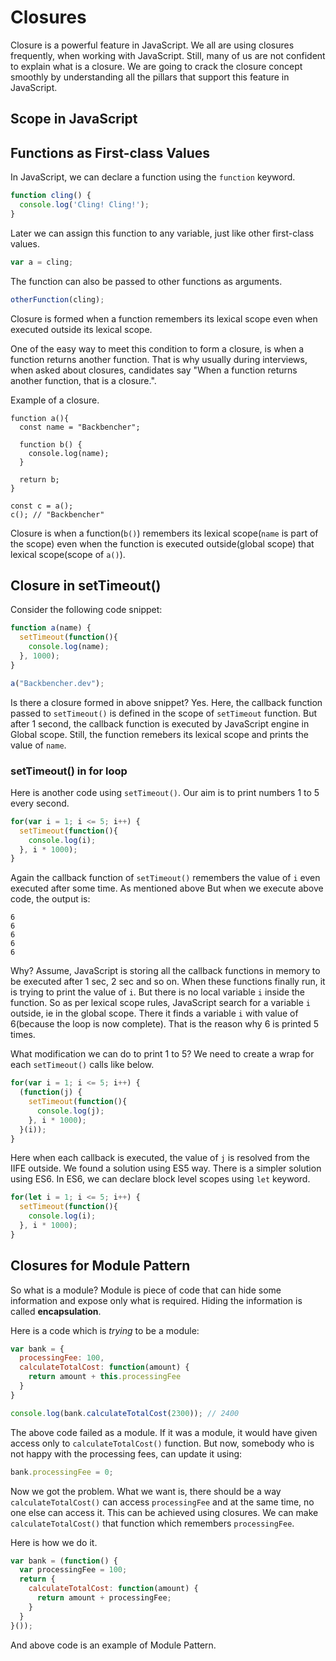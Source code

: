 

<Layout>
<SEO title="Closures in JavaScript" />
<JSLayout>

# Closures

Closure is a powerful feature in JavaScript. We all are using closures frequently, when working with JavaScript. Still, many of us are not confident to explain what is a closure. We are going to crack the closure concept smoothly by understanding all the pillars that support this feature in JavaScript.

## Scope in JavaScript

## Functions as First-class Values

In JavaScript, we can declare a function using the `function` keyword.

```javascript
function cling() {
  console.log('Cling! Cling!');
}
```

Later we can assign this function to any variable, just like other first-class values.

```javascript
var a = cling;
```

The function can also be passed to other functions as arguments.

```javascript
otherFunction(cling);
```

Closure is formed when a function remembers its lexical scope even when executed outside its lexical scope.

One of the easy way to meet this condition to form a closure, is when a function returns another function. That is why usually during interviews, when asked about closures, candidates say "When a function returns another function, that is a closure.".

Example of a closure.

```javascript{numberLines: true}
function a(){
  const name = "Backbencher";

  function b() {
    console.log(name);
  }

  return b;
}

const c = a();
c(); // "Backbencher"
```

Closure is when a function(`b()`) remembers its lexical scope(`name` is part of the scope) even when the function is executed outside(global scope) that lexical scope(scope of `a()`).

## Closure in setTimeout()

Consider the following code snippet:

```javascript
function a(name) {
  setTimeout(function(){
    console.log(name);
  }, 1000);
}

a("Backbencher.dev");
```

Is there a closure formed in above snippet? Yes. Here, the callback function passed to `setTimeout()` is defined in the scope of `setTimeout` function. But after 1 second, the callback function is executed by JavaScript engine in Global scope. Still, the function remebers its lexical scope and prints the value of `name`.

### setTimeout() in for loop

Here is another code using `setTimeout()`. Our aim is to print numbers 1 to 5 every second.

```javascript
for(var i = 1; i <= 5; i++) {
  setTimeout(function(){
    console.log(i);
  }, i * 1000);
}
```
Again the callback function of `setTimeout()` remembers the value of `i` even executed after some time. As mentioned above
But when we execute above code, the output is:

```
6
6
6
6
6
```

Why? Assume, JavaScript is storing all the callback functions in memory to be executed after 1 sec, 2 sec and so on.
When these functions finally run, it is trying to print the value of `i`. But there is no local variable `i` inside the function. So as per lexical scope rules, JavaScript search for a variable `i` outside, ie in the global scope. There it finds a variable `i` with value of 6(because the loop is now complete). That is the reason why 6 is printed 5 times.

What modification we can do to print 1 to 5? We need to create a wrap for each `setTimeout()` calls like below.

```javascript
for(var i = 1; i <= 5; i++) {
  (function(j) {
    setTimeout(function(){
      console.log(j);
    }, i * 1000);
  }(i));
}
```

Here when each callback is executed, the value of `j` is resolved from the IIFE outside. We found a solution using ES5 way. There is a simpler solution using ES6. In ES6, we can declare block level scopes using `let` keyword.

```javascript
for(let i = 1; i <= 5; i++) {
  setTimeout(function(){
    console.log(i);
  }, i * 1000);
}
```

## Closures for Module Pattern

So what is a module? Module is piece of code that can hide some information and expose only what is required. Hiding the information is called **encapsulation**.

Here is a code which is _trying_ to be a module:

```javascript
var bank = {
  processingFee: 100,
  calculateTotalCost: function(amount) {
    return amount + this.processingFee
  }
}

console.log(bank.calculateTotalCost(2300)); // 2400
```

The above code failed as a module. If it was a module, it would have given access only to `calculateTotalCost()` function. But now, somebody who is not happy with the processing fees, can update it using:

```javascript
bank.processingFee = 0;
```

Now we got the problem. What we want is, there should be a way `calculateTotalCost()` can access `processingFee` and at the same time, no one else can access it. This can be achieved using closures. We can make `calculateTotalCost()` that function which remembers `processingFee`.

Here is how we do it.

```javascript
var bank = (function() {
  var processingFee = 100;
  return {
    calculateTotalCost: function(amount) {
      return amount + processingFee;
    }
  }
}());
```

And above code is an example of Module Pattern.

</JSLayout>
</Layout>
